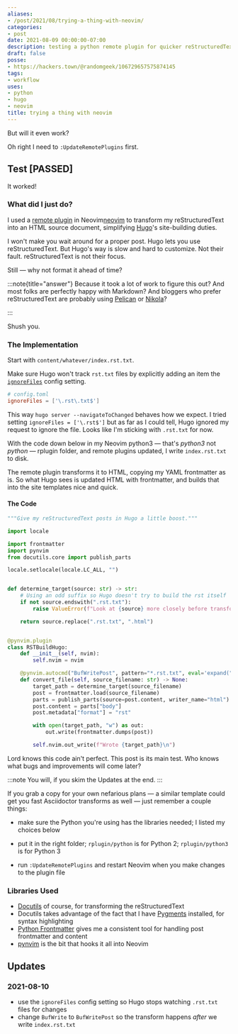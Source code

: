 ```yaml
---
aliases:
- /post/2021/08/trying-a-thing-with-neovim/
categories:
- post
date: 2021-08-09 00:00:00-07:00
description: testing a python remote plugin for quicker reStructuredText in Hugo
draft: false
posse:
- https://hackers.town/@randomgeek/106729657575874145
tags:
- workflow
uses:
- python
- hugo
- neovim
title: trying a thing with neovim
---
```


But will it even work?

Oh right I need to `:UpdateRemotePlugins` first.

## Test [PASSED]

It worked!

### What did I just do?

[neovim]: https://neovim.io/
[remote-plugin]: https://neovim.io/doc/user/remote_plugin.html
[hugo]: https://gohugo.io

I used a [remote plugin][remote-plugin] in Neovim[neovim] to transform my
reStructuredText into an HTML source document, simplifying [Hugo][hugo]'s site-building duties.

I won't make you wait around for a proper post. Hugo lets you use
reStructuredText.  But Hugo's way is slow and hard to customize. Not their
fault. reStructuredText is not their focus.

Still — why not format it ahead of time?

:::note{title="answer"}
Because it took a lot of work to figure this out? And most folks are
perfectly happy with Markdown? And bloggers who prefer reStructuredText are
probably using [Pelican][pelican] or [Nikola][nikola]?

[pelican]: https://blog.getpelican.com/
[nikola]: https://getnikola.com/
:::

Shush you.

### The Implementation

Start with `content/whatever/index.rst.txt`.

[ignore-files]: https://gohugo.io/getting-started/configuration/#ignore-content-and-data-files-when-rendering

Make sure Hugo won't track `rst.txt` files by explicitly adding an item the
[`ignoreFiles`][ignore-files] config setting.

```toml
# config.toml
ignoreFiles = ['\.rst\.txt$']
```

This way `hugo server --navigateToChanged` behaves how we expect.
I tried setting `ignoreFiles = ['\.rst$']` but as far as I could tell,
Hugo ignored my request to ignore the file. Looks like I'm sticking with
`.rst.txt` for now.

With the code down below in my Neovim python3 — that's *python3* not
*python* — rplugin folder, and remote plugins updated, I write
``index.rst.txt`` to disk.

The remote plugin transforms it to HTML, copying my YAML frontmatter as is.
So what Hugo sees is updated HTML with frontmatter, and builds that into the
site templates nice and quick.


#### The Code

```python title="~/.config/nvim/rplugin/python3/rstbuild_hugo.py"
"""Give my reStructuredText posts in Hugo a little boost."""

import locale

import frontmatter
import pynvim
from docutils.core import publish_parts

locale.setlocale(locale.LC_ALL, "")


def determine_target(source: str) -> str:
    # Using an odd suffix so Hugo doesn't try to build the rst itself
    if not source.endswith(".rst.txt"):
        raise ValueError(f"Look at {source} more closely before transforming it.")

    return source.replace(".rst.txt", ".html")


@pynvim.plugin
class RSTBuildHugo:
    def __init__(self, nvim):
        self.nvim = nvim

    @pynvim.autocmd("BufWritePost", pattern="*.rst.txt", eval='expand("<afile>")')
    def convert_file(self, source_filename: str) -> None:
        target_path = determine_target(source_filename)
        post = frontmatter.load(source_filename)
        parts = publish_parts(source=post.content, writer_name="html")
        post.content = parts["body"]
        post.metadata["format"] = "rst"

        with open(target_path, "w") as out:
            out.write(frontmatter.dumps(post))

        self.nvim.out_write(f"Wrote {target_path}\n")
```

Lord knows this code ain't perfect. This post is its main test. Who knows what
bugs and improvements will come later?

:::note
You will, if you skim the Updates at the end.
:::

If you grab a copy for your own nefarious plans — a similar template could get
you fast Asciidoctor transforms as well — just remember a couple things:

- make sure the Python you're using has the libraries needed; I listed my
  choices below
- put it in the right folder; `rplugin/python` is for Python 2;
  `rplugin/python3` is for Python 3

- run `:UpdateRemotePlugins` and restart Neovim when you make changes to the
  plugin file

### Libraries Used

[docutils]: https://docutils.sourceforge.io/
[pygments]: https://pygments.org/
[python-frontmatter]: https://python-frontmatter.readthedocs.io/en/latest/index.html
[pynvim]: https://pynvim.readthedocs.io/en/latest/

- [Docutils][docutils] of course, for transforming the reStructuredText
- Docutils takes advantage of the fact that I have [Pygments][pygments]
  installed, for syntax highlighting
- [Python Frontmatter][python-frontmatter] gives me a consistent tool for
  handling post frontmatter and content
- [pynvim][pynvim] is the bit that hooks it all into Neovim

## Updates

### 2021-08-10

- use the `ignoreFiles` config setting so Hugo stops watching `.rst.txt` files
  for changes
- change `BufWrite` to `BufWritePost` so the transform happens *after* we write
  `index.rst.txt`
